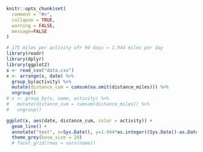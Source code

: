 ```r
knitr::opts_chunk$set(
  comment = "#>",
  collapse = TRUE,
  warning = FALSE,
  message=FALSE
)
```

```r
# 175 miles per activity ofr 90 days = 1.944 miles per day
library(readr)
library(dplyr)
library(ggplot2)
x <- read_csv("data.csv")
x <- arrange(x, date) %>% 
  group_by(activity) %>% 
  mutate(distance_cum = cumsum(na.omit(distance_miles))) %>% 
  ungroup()
# x <- group_by(x, name, activity) %>% 
#   mutate(distance_cum = cumsum(distance_miles)) %>% 
#   ungroup()
```

```r
ggplot(x, aes(date, distance_cum, color = activity)) +
  geom_line() + 
  annotate("text", x=Sys.Date(), y=1.944*as.integer((Sys.Date()-as.Date("2020-07-01"))), label="-goal") +
  theme_grey(base_size = 20)
  # facet_grid(rows = vars(name))
```
